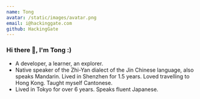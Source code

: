 ```yaml
---
name: Tong
avatar: /static/images/avatar.png
email: i@hackinggate.com
github: HackingGate
---
```

### Hi there 👋, I'm Tong :)
- A developer, a learner, an explorer.
- Native speaker of the Zhi-Yan dialect of the Jin Chinese language, also speaks Mandarin. Lived in Shenzhen for 1.5 years. Loved travelling to Hong Kong. Taught myself Cantonese.
- Lived in Tokyo for over 6 years. Speaks fluent Japanese.
